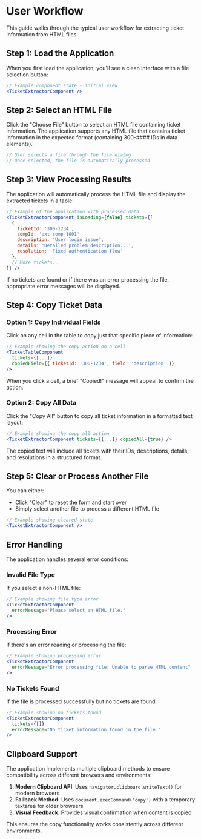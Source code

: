 
<Meta title="Documentation/User Workflow" />

# User Workflow

This guide walks through the typical user workflow for extracting ticket information from HTML files.

## Step 1: Load the Application

When you first load the application, you'll see a clean interface with a file selection button:

```jsx
// Example component state - initial view
<TicketExtractorComponent />
```

## Step 2: Select an HTML File

Click the "Choose File" button to select an HTML file containing ticket information. The application supports any HTML file that contains ticket information in the expected format (containing 300-#### IDs in data elements).

```jsx
// User selects a file through the file dialog
// Once selected, the file is automatically processed
```

## Step 3: View Processing Results

The application will automatically process the HTML file and display the extracted tickets in a table:

```jsx
// Example of the application with processed data
<TicketExtractorComponent isLoading={false} tickets={[
  {
    ticketId: '300-1234',
    compId: 'ext-comp-1001',
    description: 'User login issue',
    details: 'Detailed problem description...',
    resolution: 'Fixed authentication flow'
  },
  // More tickets...
]} />
```

If no tickets are found or if there was an error processing the file, appropriate error messages will be displayed.

## Step 4: Copy Ticket Data

### Option 1: Copy Individual Fields

Click on any cell in the table to copy just that specific piece of information:

```jsx
// Example showing the copy action on a cell
<TicketTableComponent 
  tickets={[...]} 
  copiedField={{ ticketId: '300-1234', field: 'description' }} 
/>
```

When you click a cell, a brief "Copied!" message will appear to confirm the action.

### Option 2: Copy All Data

Click the "Copy All" button to copy all ticket information in a formatted text layout:

```jsx
// Example showing the copy all action
<TicketExtractorComponent tickets={[...]} copiedAll={true} />
```

The copied text will include all tickets with their IDs, descriptions, details, and resolutions in a structured format.

## Step 5: Clear or Process Another File

You can either:
- Click "Clear" to reset the form and start over
- Simply select another file to process a different HTML file

```jsx
// Example showing cleared state
<TicketExtractorComponent />
```

## Error Handling

The application handles several error conditions:

### Invalid File Type

If you select a non-HTML file:

```jsx
// Example showing file type error
<TicketExtractorComponent 
  errorMessage="Please select an HTML file." 
/>
```

### Processing Error

If there's an error reading or processing the file:

```jsx
// Example showing processing error
<TicketExtractorComponent 
  errorMessage="Error processing file: Unable to parse HTML content" 
/>
```

### No Tickets Found

If the file is processed successfully but no tickets are found:

```jsx
// Example showing no tickets found
<TicketExtractorComponent 
  tickets={[]} 
  errorMessage="No ticket information found in the file." 
/>
```

## Clipboard Support

The application implements multiple clipboard methods to ensure compatibility across different browsers and environments:

1. **Modern Clipboard API**: Uses `navigator.clipboard.writeText()` for modern browsers
2. **Fallback Method**: Uses `document.execCommand('copy')` with a temporary textarea for older browsers
3. **Visual Feedback**: Provides visual confirmation when content is copied

This ensures the copy functionality works consistently across different environments.
